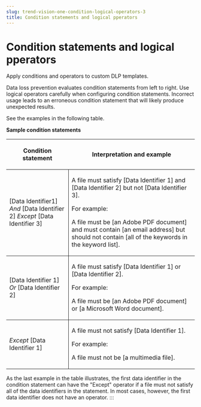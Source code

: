 ```yaml
---
slug: trend-vision-one-condition-logical-operators-3
title: Condition statements and logical pperators
---
```

# Condition statements and logical pperators

Apply conditions and operators to custom DLP templates.

Data loss prevention evaluates condition statements from left to right. Use logical operators carefully when configuring condition statements. Incorrect usage leads to an erroneous condition statement that will likely produce unexpected results.

See the examples in the following table.

**Sample condition statements**

<table>
<colgroup>
<col style="width: 33%" />
<col style="width: 67%" />
</colgroup>
<thead>
<tr>
<th><p>Condition statement</p></th>
<th><p>Interpretation and example</p></th>
</tr>
</thead>
<tbody>
<tr>
<td style="border-bottom-width: 1px; border-bottom-style: solid; border-right-width: 1px; border-right-style: solid"><p>[Data Identifier1] <em>And</em> [Data Identifier 2] <em>Except</em> [Data Identifier 3]</p></td>
<td style="border-bottom-width: 1px; border-bottom-style: solid"><p>A file must satisfy [Data Identifier 1] and [Data Identifier 2] but not [Data Identifier 3].</p>
<p>For example:</p>
<p>A file must be [an Adobe PDF document] and must contain [an email address] but should not contain [all of the keywords in the keyword list].</p></td>
</tr>
<tr>
<td style="border-bottom-width: 1px; border-bottom-style: solid; border-right-width: 1px; border-right-style: solid"><p>[Data Identifier 1] <em>Or</em> [Data Identifier 2]</p></td>
<td style="border-bottom-width: 1px; border-bottom-style: solid"><p>A file must satisfy [Data Identifier 1] or [Data Identifier 2].</p>
<p>For example:</p>
<p>A file must be [an Adobe PDF document] or [a Microsoft Word document].</p></td>
</tr>
<tr>
<td style="border-right-width: 1px; border-right-style: solid"><p><em>Except</em> [Data Identifier 1]</p></td>
<td><p>A file must not satisfy [Data Identifier 1].</p>
<p>For example:</p>
<p>A file must not be [a multimedia file].</p></td>
</tr>
</tbody>
</table>

As the last example in the table illustrates, the first data identifier in the condition statement can have the "Except" operator if a file must not satisfy all of the data identifiers in the statement. In most cases, however, the first data identifier does not have an operator.
:::
